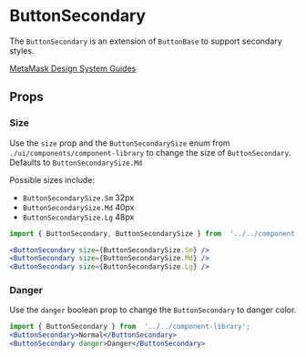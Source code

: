 

# ButtonSecondary

The `ButtonSecondary` is an extension of `ButtonBase` to support secondary styles.

[MetaMask Design System Guides](https://www.notion.so/MetaMask-Design-System-Guides-Design-f86ecc914d6b4eb6873a122b83c12940)

<Canvas>
  <Story id="components-componentlibrary-buttonsecondary--default-story" />
</Canvas>

## Props

<ArgsTable of={ButtonSecondary} />

### Size

Use the `size` prop and the `ButtonSecondarySize` enum from `./ui/components/component-library` to change the size of `ButtonSecondary`. Defaults to `ButtonSecondarySize.Md`

Possible sizes include:

- `ButtonSecondarySize.Sm` 32px
- `ButtonSecondarySize.Md` 40px
- `ButtonSecondarySize.Lg` 48px

<Canvas>
  <Story id="components-componentlibrary-buttonsecondary--size-story" />
</Canvas>

```jsx
import { ButtonSecondary, ButtonSecondarySize } from  '../../component-library';

<ButtonSecondary size={ButtonSecondarySize.Sm} />
<ButtonSecondary size={ButtonSecondarySize.Md} />
<ButtonSecondary size={ButtonSecondarySize.Lg} />
```

### Danger

Use the `danger` boolean prop to change the `ButtonSecondary` to danger color.

<Canvas>
  <Story id="components-componentlibrary-buttonsecondary--danger" />
</Canvas>

```jsx
import { ButtonSecondary } from  '../../component-library';
<ButtonSecondary>Normal</ButtonSecondary>
<ButtonSecondary danger>Danger</ButtonSecondary>
```
